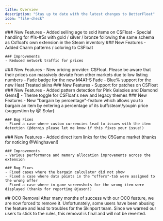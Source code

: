 ```yaml
---
title: Overview
description: "Stay up to date with the latest changes to BetterFloat"
icon: "file-check"
---
```


<Update label="v2.8.6" description="2024-11-12">
    ### New Features
    - Added selling age to sold items on CSFloat
    - Special handling for #1s-#5s with gold / silver / bronze following the same schema as Csfloat’s own extension in the Steam inventory
</Update>
<Update label="v2.8.0" description="2024-10-18">
    ### New Features
    - Added Charm patterns / coloring to CSFloat

    ### Improvements
    - Reduced network traffic for prices
</Update>
<Update label="v2.7.9" description="2024-10-10">
    ### New Features
    - New pricing provider: CSFloat. Please be aware that their prices can massively deviate from other markets due to low listing numbers
    - Fade badge for the new M4A1-S Fade
    - Blue% support for the new Heat Treated skins
</Update>
<Update label="v2.7.4" description="2024-08-26">
    ### New Features
    - Support for patches on CSFloat
</Update>
<Update label="v2.7.3" description="2024-08-10">
    ### New Features
    - Added pattern detection for Pink Galaxies and Diamond Gems💎
    - Theme toggle for CSFloat's new and legacy themes
</Update>
<Update label="v2.7.1" description="2024-07-20">
    ### New Features
    - New "bargain by percentage"-feature which allows you to bargain an item by entering a percentage of its buff/steam/youpin price (suggestion by @! Solar)

    ### Bug Fixes
    - Fixed a case where custom currencies lead to issues with the item detection (@dennis please let me know if this fixes your issue!)
</Update>
<Update label="v2.7.0" description="2024-07-16">
    ### New Features
    - Added direct item links for the C5Game market (thanks for noticing @Winghaven!)

    ### Improvements
    - Various performance and memory allocation improvements across the extension

    ### Bug Fixes
    - Fixed cases where the bargain calculator did not show
    - Fixed a case where data points in the "offers"-tab were assigned to the wrong offer
    - Fixed a case where in-game screenshots for the wrong item were displayed (thanks for reporting @jason!)
</Update>
<Update label="v2.5.10" description="2024-06-18">
    ## OCO Removal
    After many months of success with our OCO feature, we are now forced to remove it. Unfortunately, some users have been abusing the feature and lead to troubles for the Skinport team. Since we warned our users to stick to the rules, this removal is final and will not be reverted.
</Update>